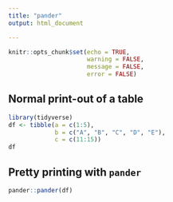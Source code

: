 ```yaml
---
title: "pander"
output: html_document

---
```



```r
knitr::opts_chunk$set(echo = TRUE, 
                      warning = FALSE, 
                      message = FALSE, 
                      error = FALSE)
```



## Normal print-out of a table
```r
library(tidyverse)
df <- tibble(a = c(1:5),
             b = c("A", "B", "C", "D", "E"),
             c = c(11:15))
df             
```

## Pretty printing with `pander`
```r
pander::pander(df)
```

